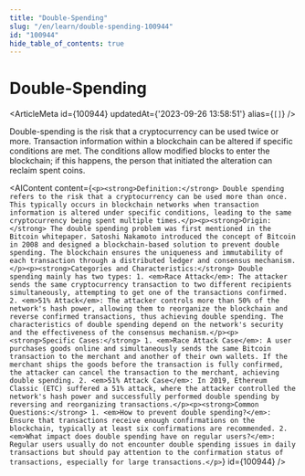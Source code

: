 ```yaml
---
title: "Double-Spending"
slug: "/en/learn/double-spending-100944"
id: "100944"
hide_table_of_contents: true
---
```



# Double-Spending

<ArticleMeta id={100944} updatedAt={'2023-09-26 13:58:51'} alias={`[]`} />
<div className='border-solid border-b border-t-0 my-4 border-[var(--ifm-color-gray-300)]' />

Double-spending is the risk that a cryptocurrency can be used twice or more. Transaction information within a blockchain can be altered if specific conditions are met. The conditions allow modified blocks to enter the blockchain; if this happens, the person that initiated the alteration can reclaim spent coins.

<AIContent content={`<p><strong>Definition:</strong> Double spending refers to the risk that a cryptocurrency can be used more than once. This typically occurs in blockchain networks when transaction information is altered under specific conditions, leading to the same cryptocurrency being spent multiple times.</p><p><strong>Origin:</strong> The double spending problem was first mentioned in the Bitcoin whitepaper. Satoshi Nakamoto introduced the concept of Bitcoin in 2008 and designed a blockchain-based solution to prevent double spending. The blockchain ensures the uniqueness and immutability of each transaction through a distributed ledger and consensus mechanism.</p><p><strong>Categories and Characteristics:</strong> Double spending mainly has two types: 1. <em>Race Attack</em>: The attacker sends the same cryptocurrency transaction to two different recipients simultaneously, attempting to get one of the transactions confirmed. 2. <em>51% Attack</em>: The attacker controls more than 50% of the network's hash power, allowing them to reorganize the blockchain and reverse confirmed transactions, thus achieving double spending. The characteristics of double spending depend on the network's security and the effectiveness of the consensus mechanism.</p><p><strong>Specific Cases:</strong> 1. <em>Race Attack Case</em>: A user purchases goods online and simultaneously sends the same Bitcoin transaction to the merchant and another of their own wallets. If the merchant ships the goods before the transaction is fully confirmed, the attacker can cancel the transaction to the merchant, achieving double spending. 2. <em>51% Attack Case</em>: In 2019, Ethereum Classic (ETC) suffered a 51% attack, where the attacker controlled the network's hash power and successfully performed double spending by reversing and reorganizing transactions.</p><p><strong>Common Questions:</strong> 1. <em>How to prevent double spending?</em>: Ensure that transactions receive enough confirmations on the blockchain, typically at least six confirmations are recommended. 2. <em>What impact does double spending have on regular users?</em>: Regular users usually do not encounter double spending issues in daily transactions but should pay attention to the confirmation status of transactions, especially for large transactions.</p>`} id={100944} />
